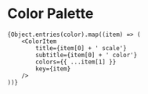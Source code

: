 
<Meta title='Palette/Colors' />

<h1>Color Palette</h1>

<ColorPalette>

    {Object.entries(color).map((item) => (
        <ColorItem
            title={item[0] + ' scale'}
            subtitle={item[0] + ' color'}
            colors={{ ...item[1] }}
            key={item}
        />
    ))}

</ColorPalette>
